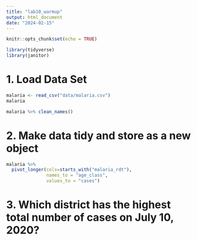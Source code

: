 ```yaml
---
title: "lab10_warmup"
output: html_document
date: "2024-02-15"
---
```


```r
knitr::opts_chunk$set(echo = TRUE)
```

```r
library(tidyverse)
library(janitor)
```


# 1. Load Data Set
```r
malaria <- read_csv("data/malaria.csv")
malaria
```

```r
malaria %>% clean_names()
```

# 2. Make data tidy and store as a new object
```r
malaria %>% 
  pivot_longer(cols=starts_with("malaria_rdt"),
               names_to = "age_class",
               values_to = "cases")
```

# 3. Which district has the highest total number of cases on July 10, 2020?
```r

```

